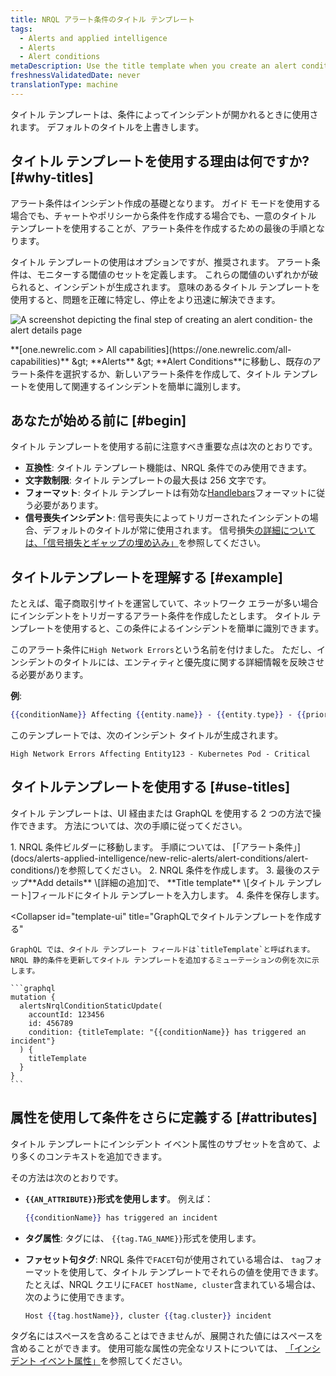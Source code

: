 ```yaml
---
title: NRQL アラート条件のタイトル テンプレート
tags:
  - Alerts and applied intelligence
  - Alerts
  - Alert conditions
metaDescription: Use the title template when you create an alert condition so you can easily identify related incidents.
freshnessValidatedDate: never
translationType: machine
---
```


タイトル テンプレートは、条件によってインシデントが開かれるときに使用されます。 デフォルトのタイトルを上書きします。

## タイトル テンプレートを使用する理由は何ですか? [#why-titles]

アラート条件はインシデント作成の基礎となります。 ガイド モードを使用する場合でも、チャートやポリシーから条件を作成する場合でも、一意のタイトル テンプレートを使用することが、アラート条件を作成するための最後の手順となります。

タイトル テンプレートの使用はオプションですが、推奨されます。 アラート条件は、モニターする閾値のセットを定義します。 これらの閾値のいずれかが破られると、インシデントが生成されます。 意味のあるタイトル テンプレートを使用すると、問題を正確に特定し、停止をより迅速に解決できます。

<img
  title="alert details page"
  alt="A screenshot depicting the final step of creating an alert condition- the alert details page"
  src="/images/alerts_screenshot-crop_adding-alert-details-to-an-alert-condition.webp"
/>

<figcaption>
  <DNT>**[one.newrelic.com > All capabilities](https://one.newrelic.com/all-capabilities)**</DNT> &amp;gt; <DNT>**Alerts** </DNT>&amp;gt; <DNT>**Alert Conditions**</DNT>に移動し、既存のアラート条件を選択するか、新しいアラート条件を作成して、タイトル テンプレートを使用して関連するインシデントを簡単に識別します。
</figcaption>

## あなたが始める前に [#begin]

タイトル テンプレートを使用する前に注意すべき重要な点は次のとおりです。

* **互換性**: タイトル テンプレート機能は、NRQL 条件でのみ使用できます。
* **文字数制限**: タイトル テンプレートの最大長は 256 文字です。
* **フォーマット**: タイトル テンプレートは有効な[Handlebars](https://handlebarsjs.com/guide/)フォーマットに従う必要があります。
* **信号喪失インシデント**: 信号喪失によってトリガーされたインシデントの場合、デフォルトのタイトルが常に使用されます。 信号損失[の詳細については、「信号損失とギャップの埋め込み」](/docs/apis/nerdgraph/examples/nerdgraph-api-loss-signal-gap-filling/)を参照してください。

## タイトルテンプレートを理解する [#example]

たとえば、電子商取引サイトを運営していて、ネットワーク エラーが多い場合にインシデントをトリガーするアラート条件を作成したとします。 タイトル テンプレートを使用すると、この条件によるインシデントを簡単に識別できます。

このアラート条件に`High Network Errors`という名前を付けました。 ただし、インシデントのタイトルには、エンティティと優先度に関する詳細情報を反映させる必要があります。

**例**:

```handlebars
{{conditionName}} Affecting {{entity.name}} - {{entity.type}} - {{priority}}
```

このテンプレートでは、次のインシデント タイトルが生成されます。

```
High Network Errors Affecting Entity123 - Kubernetes Pod - Critical
```

## タイトルテンプレートを使用する [#use-titles]

タイトル テンプレートは、UI 経由または GraphQL を使用する 2 つの方法で操作できます。 方法については、次の手順に従ってください。

<CollapserGroup>
  <Collapser
    id="template-ui"
    title="UIでタイトルテンプレートを作成する"
  >
    1. NRQL 条件ビルダーに移動します。 手順については、 [「アラート条件」](docs/alerts-applied-intelligence/new-relic-alerts/alert-conditions/alert-conditions/)を参照してください。
    2. NRQL 条件を作成します。
    3. 最後のステップ**Add details** \[詳細の追加]で、 **Title template** \[タイトル テンプレート]フィールドにタイトル テンプレートを入力します。
    4. 条件を保存します。
  </Collapser>

  <Collapser
    id="template-ui"
    title="GraphQLでタイトルテンプレートを作成する"
  >
    GraphQL では、タイトル テンプレート フィールドは`titleTemplate`と呼ばれます。 NRQL 静的条件を更新してタイトル テンプレートを追加するミューテーションの例を次に示します。

    ```graphql
    mutation {
      alertsNrqlConditionStaticUpdate(
        accountId: 123456
        id: 456789
        condition: {titleTemplate: "{{conditionName}} has triggered an incident"}
      ) {
        titleTemplate
      }
    }
    ```
  </Collapser>
</CollapserGroup>

## 属性を使用して条件をさらに定義する [#attributes]

タイトル テンプレートにインシデント イベント属性のサブセットを含めて、より多くのコンテキストを追加できます。

その方法は次のとおりです。

* **`{{AN_ATTRIBUTE}}`形式を使用します**。 例えば：

  ```handlebars
  {{conditionName}} has triggered an incident
  ```

* **タグ属性**: タグには、 `{{tag.TAG_NAME}}`形式を使用します。

* **ファセット句タグ**: NRQL 条件で`FACET`句が使用されている場合は、 `tag`フォーマットを使用して、タイトル テンプレートでそれらの値を使用できます。 たとえば、NRQL クエリに`FACET hostName, cluster`含まれている場合は、次のように使用できます。

  ```handlebars
  Host {{tag.hostName}}, cluster {{tag.cluster}} incident
  ```

タグ名にはスペースを含めることはできませんが、展開された値にはスペースを含めることができます。 使用可能な属性の完全なリストについては、 [「インシデント イベント属性」](/docs/alerts-applied-intelligence/new-relic-alerts/advanced-alerts/understand-technical-concepts/incident-event-attributes)を参照してください。
